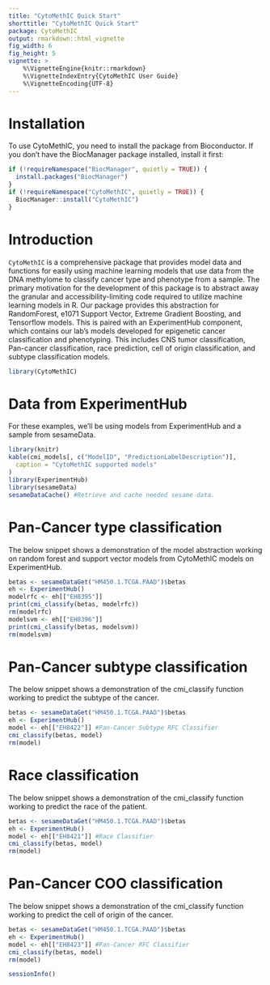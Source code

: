 ```yaml
---
title: "CytoMethIC Quick Start"
shorttitle: "CytoMethIC Quick Start"
package: CytoMethIC
output: rmarkdown::html_vignette
fig_width: 6
fig_height: 5
vignette: >
    %\VignetteEngine{knitr::rmarkdown}
    %\VignetteIndexEntry{CytoMethIC User Guide}
    %\VignetteEncoding{UTF-8}
---
```


# Installation
To use CytoMethIC, you need to install the package from Bioconductor. If you don't have the BiocManager package installed, install it first:
```r
if (!requireNamespace("BiocManager", quietly = TRUE)) {
  install.packages("BiocManager")
}
if (!requireNamespace("CytoMethIC", quietly = TRUE)) {
  BiocManager::install("CytoMethIC")
}
```



# Introduction

`CytoMethIC` is a comprehensive package that provides model data and functions for easily using machine learning models that use data from the DNA methylome to classify cancer type and phenotype from a sample. The primary motivation for the development of this package is to abstract away the granular and accessibility-limiting code required to utilize machine learning models in R. Our package provides this abstraction for RandomForest, e1071 Support Vector, Extreme Gradient Boosting, and Tensorflow models. This is paired with an ExperimentHub component, which contains our lab's models developed for epigenetic cancer classification and phenotyping. This includes CNS tumor classification, Pan-cancer classification, race prediction, cell of origin classification, and subtype classification models.

```r
library(CytoMethIC)

```

# Data from ExperimentHub

For these examples, we'll be using models from ExperimentHub and a sample from sesameData.
```r
library(knitr)
kable(cmi_models[, c("ModelID", "PredictionLabelDescription")],
  caption = "CytoMethIC supported models"
)
library(ExperimentHub)
library(sesameData)
sesameDataCache() #Retrieve and cache needed sesame data.
```

# Pan-Cancer type classification
The below snippet shows a demonstration of the model abstraction working on random forest and support vector models from CytoMethIC models on ExperimentHub.

```r
betas <- sesameDataGet("HM450.1.TCGA.PAAD")$betas
eh <- ExperimentHub()
modelrfc <- eh[["EH8395"]]
print(cmi_classify(betas, modelrfc))
rm(modelrfc)
modelsvm <- eh[["EH8396"]]
print(cmi_classify(betas, modelsvm))
rm(modelsvm)
```
# Pan-Cancer subtype classification
The below snippet shows a demonstration of the cmi_classify function working to predict the subtype of the cancer.
```r
betas <- sesameDataGet("HM450.1.TCGA.PAAD")$betas
eh <- ExperimentHub()
model <- eh[["EH8422"]] #Pan-Cancer Subtype RFC Classifier
cmi_classify(betas, model)
rm(model)
```

# Race classification
The below snippet shows a demonstration of the cmi_classify function working to predict the race of the patient.
```r
betas <- sesameDataGet("HM450.1.TCGA.PAAD")$betas
eh <- ExperimentHub()
model <- eh[["EH8421"]] #Race Classifier
cmi_classify(betas, model)
rm(model)
```
# Pan-Cancer COO classification
The below snippet shows a demonstration of the cmi_classify function working to predict the cell of origin of the cancer.
```r
betas <- sesameDataGet("HM450.1.TCGA.PAAD")$betas
eh <- ExperimentHub()
model <- eh[["EH8423"]] #Pan-Cancer RFC Classifier
cmi_classify(betas, model)
rm(model)
```
```r
sessionInfo()
```
